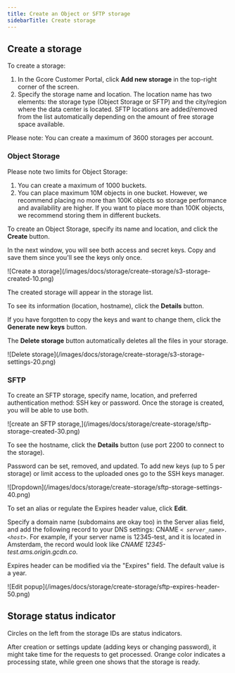 ---
title: Create an Object or SFTP storage
sidebarTitle: Create storage
---

## Create a storage

To create a storage:

  1. In the Gcore Customer Portal, click **Add new storage** in the top-right corner of the screen.
  2. Specify the storage name and location. The location name has two elements: the storage type (Object Storage or SFTP) and the city/region where the data center is located. SFTP locations are added/removed from the list automatically depending on the amount of free storage space available.



Please note: You can create a maximum of 3600 storages per account.

### Object Storage

Please note two limits for Object Storage:

  1. You can create a maximum of 1000 buckets. 
  2. You can place maximum 10M objects in one bucket. However, we recommend placing no more than 100K objects so storage performance and availability are higher. If you want to place more than 100K objects, we recommend storing them in different buckets.



To create an Object Storage, specify its name and location, and click the **Create** button.

In the next window, you will see both access and secret keys. Copy and save them since you'll see the keys only once.


<Frame>![Create a storage](/images/docs/storage/create-storage/s3-storage-created-10.png)</Frame>



The created storage will appear in the storage list.

To see its information (location, hostname), click the **Details** button.

If you have forgotten to copy the keys and want to change them, click the **Generate new keys** button.

The **Delete storage** button automatically deletes all the files in your storage.


<Frame>![Delete storage](/images/docs/storage/create-storage/s3-storage-settings-20.png)</Frame>



### SFTP

To create an SFTP storage, specify name, location, and preferred authentication method: SSH key or password. Once the storage is created, you will be able to use both.


<Frame>![create an SFTP storage,](/images/docs/storage/create-storage/sftp-storage-created-30.png)</Frame>



To see the hostname, click the **Details** button (use port 2200 to connect to the storage).

Password can be set, removed, and updated. To add new keys (up to 5 per storage) or limit access to the uploaded ones go to the SSH keys manager.


<Frame>![Dropdown](/images/docs/storage/create-storage/sftp-storage-settings-40.png)</Frame>



To set an alias or regulate the Expires header value, click **Edit**.

Specify a domain name (subdomains are okay too) in the Server alias field, and add the following record to your DNS settings: CNAME _`< server_name>.<host>`_. For example, if your server name is 12345-test, and it is located in Amsterdam, the record would look like _CNAME 12345-test.ams.origin.gcdn.co._

Expires header can be modified via the "Expires" field. The default value is a year.


<Frame>![Edit popup](/images/docs/storage/create-storage/sftp-expires-header-50.png)</Frame>



## Storage status indicator

Circles on the left from the storage IDs are status indicators.

After creation or settings update (adding keys or changing password), it might take time for the requests to get processed. Orange color indicates a processing state, while green one shows that the storage is ready.